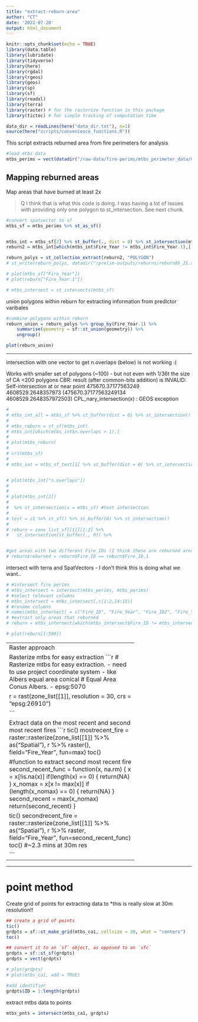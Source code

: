 ```yaml
---
title: "extract-reburn-area"
author: "CT"
date: '2022-07-20'
output: html_document
---
```



```r
knitr::opts_chunk$set(echo = TRUE)
library(data.table)
library(lubridate)
library(tidyverse)
library(here)
library(rgdal)
library(rgeos)
library(geos)
library(sp)
library(sf)
library(readxl)
library(terra)
library(raster) # for the rasterize function in this package
library(tictoc) # for simple tracking of computation time

data_dir = readLines(here("data_dir.txt"), n=1)
source(here("scripts/convenience_functions.R"))

```



This script extracts reburned area from fire perimeters for analysis

```r
#load mtbs data
mtbs_perims = vect(datadir("/raw-data/fire-perims/mtbs_perimeter_data/mtbs_ca_zones/mtbs_west.shp")) 

```



## Mapping reburned areas

Map areas that have burned at least 2x

> Q I think that is what this code is doing. I was having a lot of issues with providing only one polygon to st_intersection. See next chunk.

```r
#convert spatvector to sf 
mtbs_sf = mtbs_perims %>% st_as_sf()


mtbs_int = mtbs_sf[2] %>% st_buffer(., dist = 0) %>% st_intersection(mtbs_sf[2], mtbs_sf[2])
reburn2 = mtbs_int[which(mtbs_int$Fire_Year != mtbs_int$Fire_Year.1),]

reburn_polys = st_collection_extract(reburn2, "POLYGON")
# st_write(reburn_polys, datadir("/prelim-outputs/reburns/reburn85_21.shp")) 

# plot(mtbs_sf["Fire_Year"])
# plot(reburn["Fire_Year.1"])

# mtbs_intersect = st_intersects(mtbs_sf)
```

union polygons within reburn for extracting information from predictor varibales
```r
#combine polygons within reburn
reburn_union = reburn_polys %>% group_by(Fire_Year.1) %>%
    summarise(geometry = sf::st_union(geometry)) %>%
    ungroup()

plot(reburn_union)
```

--------------------------------------------------------------------------------------------



intersection with one vector to get n.overlaps (below) is not working :( 

Works with smaller set of polygons (~100) - but not even with 1/36t the size of CA <200 polygons
CBR: result (after common-bits addition) is INVALID: Self-intersection at or near point 475670.37177563249 4608529.2648357973 (475670.37177563249134 4608529.2648357972503)
CPL_nary_intersection(x) : GEOS exception
```r

# 
# mtbs_int_all = mtbs_sf %>% st_buffer(dist = 0) %>% st_intersection()
# 
# mtbs_reburn = st_sf(mtbs_int)
# mtbs_int[which(mtbs_int$n.overlaps > 1),]
# 
# plot(mtbs_reburn)
# 
# crs(mtbs_sf)
# 
# mtbs_int = mtbs_sf_test[1] %>% st_buffer(dist = 0) %>% st_intersection() #works with small dataset but not with even 1/36th of california fire perims #Error in CPL_nary_intersection(x) : GEOS exception


# plot(mtbs_int["n.overlaps"]) 
# 
#   
# plot(mtbs_int[2])  
#   
#  %>% st_intersection(x = mtbs_sf) #test intersection
# 
# test = z1 %>% st_sf() %>% st_buffer(0) %>% st_intersection()
# 
# reburn = zone_list_sf[[1]][1:2] %>%
#   st_intersection(st_buffer(., 0)) %>% 


#get areas with two different Fire_IDs (I think these are reburned areas?)
# reburn$reburned = reburn$Fire_ID == reburn$Fire_ID.1

```

intersect with terra and SpatVectors - I don't think this is doing what we want..

```r
# #intersect fire perims
# mtbs_intersect = intersect(mtbs_perims, mtbs_perims)
# #select relevant columns
# mtbs_intersect = mtbs_intersect[,c(1:2,14:15)]
# #rename columns
# names(mtbs_intersect) = c("Fire_ID", "Fire_Year", "Fire_ID2", "Fire_Year2")
# #extract only areas that reburned
# reburn = mtbs_intersect[which(mtbs_intersect$Fire_ID != mtbs_intersect$Fire_Year2),]

# plot(reburn[1:500])

```


-------------------------------------------------
Raster approach

Rasterize mtbs for easy extraction
```r
# Rasterize mtbs for easy extraction.  - need to use project coordinate system - like Albers equal area conical 
# Equal Area Conus Albers. - epsg:5070


r = rast(zone_list[[1]], resolution = 30, crs = "epsg:26910")

```

Extract data on the most recent and second most recent fires
```r

tic()
mostrecent_fire = raster::rasterize(zone_list[[1]] %>% as("Spatial"), r %>% raster(), field="Fire_Year", fun=max)
toc()

#function to extract second most recent fire 
second_recent_func = function(x, na.rm) {
  x = x[!is.na(x)]
  if(length(x) == 0) { return(NA) }
  x_nomax = x[x != max(x)]
  if (length(x_nomax) == 0) { return(NA) }
  second_recent =  max(x_nomax)
  return(second_recent)
}

tic()
secondrecent_fire = raster::rasterize(zone_list[[1]] %>% as("Spatial"), r %>% raster, field="Fire_Year", fun=second_recent_func)
toc()
#~2.3 mins at 30m res

```

---------------------------------------------------------------------------------

------------------------------------------------------------------------------------
# point method 

Create grid of points for extracting data to 
*this is really slow at 30m resolution!!
```r
## create a grid of points
tic()
grdpts = sf::st_make_grid(mtbs_ca1, cellsize = 30, what = "centers")
toc()

## convert it to an `sf` object, as opposed to an `sfc`
grdpts = sf::st_sf(grdpts)
grdpts = vect(grdpts)

# plot(grdpts)
# plot(mtbs_ca1, add = TRUE)

#add identifier
grdpts$ID = 1:length(grdpts)
```

extract mtbs data to points
```r
mtbs_pnts = intersect(mtbs_ca1, grdpts)

```
